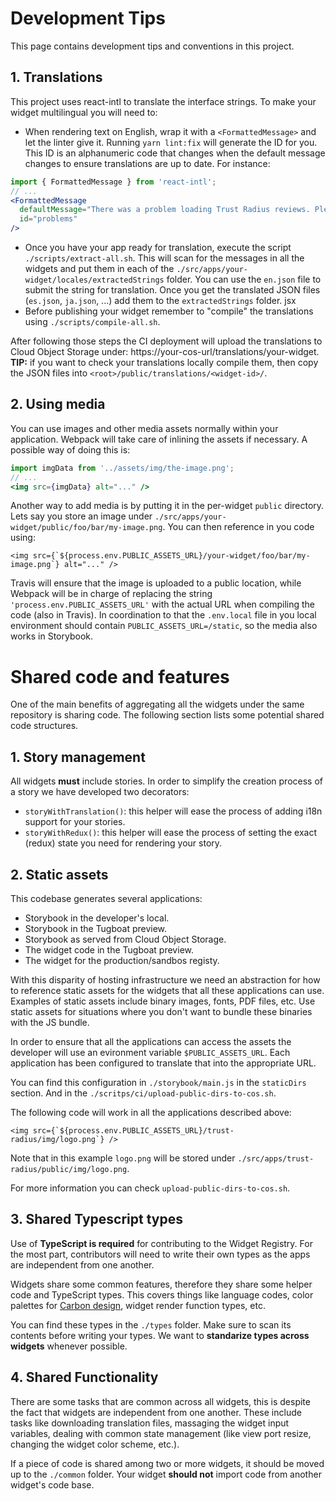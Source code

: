 
<Meta title="Documentation/Contributing/Tips" />

# Development Tips

This page contains development tips and conventions in this project.

## 1. Translations
This project uses react-intl to translate the interface strings. To make your widget multilingual you will need to:

- When rendering text on English, wrap it with a `<FormattedMessage>` and let the linter give it. Running
`yarn lint:fix` will generate the ID for you. This ID is an alphanumeric code that changes when the default message
changes to ensure translations are up to date. For instance:

```jsx
import { FormattedMessage } from 'react-intl';
// ...
<FormattedMessage
  defaultMessage="There was a problem loading Trust Radius reviews. Please try again later."
  id="problems"
/>
```

- Once you have your app ready for translation, execute the script `./scripts/extract-all.sh`. This will scan for the messages in all the widgets and put them in each of the `./src/apps/your-widget/locales/extractedStrings` folder. You can use the `en.json` file to submit the string for translation. Once you get the translated JSON files (`es.json`, `ja.json`, ...) add them to the `extractedStrings` folder.
jsx
- Before publishing your widget remember to "compile" the translations using `./scripts/compile-all.sh`.

After following those steps the CI deployment will upload the translations to Cloud Object Storage under: https://your-cos-url/translations/your-widget. **TIP:** if you want to check your translations locally compile them, then copy the JSON files into `<root>/public/translations/<widget-id>/`.

## 2. Using media

You can use images and other media assets normally within your application. Webpack will take care of inlining the assets if necessary. A possible way of doing this is:

```jsx
import imgData from '../assets/img/the-image.png';
// ...
<img src={imgData} alt="..." />
```

Another way to add media is by putting it in the per-widget `public` directory. Lets say you store an image under `./src/apps/your-widget/public/foo/bar/my-image.png`. You can then reference in you code using:

```
<img src={`${process.env.PUBLIC_ASSETS_URL}/your-widget/foo/bar/my-image.png`} alt="..." />
```

Travis will ensure that the image is uploaded to a public location, while Webpack will be in charge of replacing the string `'process.env.PUBLIC_ASSETS_URL'` with the actual URL when compiling the code (also in Travis). In coordination to that the `.env.local` file in you local environment should contain `PUBLIC_ASSETS_URL=/static`, so the media also works in Storybook.

# Shared code and features

One of the main benefits of aggregating all the widgets under the same repository is sharing code. The following section lists some potential shared code structures.

## 1. Story management
All widgets **must** include stories. In order to simplify the creation process of a story we have developed two decorators:

  - `storyWithTranslation()`: this helper will ease the process of adding i18n support for your stories.
  - `storyWithRedux()`: this helper will ease the process of setting the exact (redux) state you need for rendering your story.

## 2. Static assets
This codebase generates several applications:

  - Storybook in the developer's local.
  - Storybook in the Tugboat preview.
  - Storybook as served from Cloud Object Storage.
  - The widget code in the Tugboat preview.
  - The widget for the production/sandbos registy.

With this disparity of hosting infrastructure we need an abstraction for how to reference static assets for the widgets that all these applications can use. Examples of static assets include binary images, fonts, PDF files, etc. Use static assets for situations where you don't want to bundle these binaries with the JS bundle.

In order to ensure that all the applications can access the assets the developer will use an evironment variable `$PUBLIC_ASSETS_URL`. Each application has been configured to translate that into the appropriate URL.

You can find this configuration in `./storybook/main.js` in the `staticDirs` section. And in the `./scritps/ci/upload-public-dirs-to-cos.sh`.

The following code will work in all the applications described above:

```tsx
<img src={`${process.env.PUBLIC_ASSETS_URL}/trust-radius/img/logo.png`} />
```

Note that in this example `logo.png` will be stored under `./src/apps/trust-radius/public/img/logo.png`.

For more information you can check `upload-public-dirs-to-cos.sh`.

## 3. Shared Typescript types
Use of **TypeScript is required** for contributing to the Widget Registry. For the most part, contributors will need to write their own types as the apps are independent from one another.

Widgets share some common features, therefore they share some helper code and TypeScript types. This covers things like language codes, color palettes for [Carbon design](https://www.carbondesignsystem.com/), widget render function types, etc.

You can find these types in the `./types` folder. Make sure to scan its contents before writing your types. We want to **standarize types across widgets** whenever possible.

## 4. Shared Functionality
There are some tasks that are common across all widgets, this is despite the fact that widgets are independent from one another. These include tasks like downloading translation files, massaging the widget input variables, dealing with common state management (like view port resize, changing the widget color scheme, etc.).

If a piece of code is shared among two or more widgets, it should be moved up to the `./common` folder. Your widget **should not** import code from another widget's code base.
